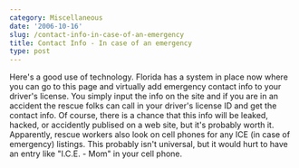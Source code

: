 ```yaml
---
category: Miscellaneous
date: '2006-10-16'
slug: /contact-info-in-case-of-an-emergency
title: Contact Info - In case of an emergency
type: post
---
```



Here's a good use of technology. Florida has a system in place now
where you can go to this page and virtually add emergency contact
info to your driver's license. You simply input the info on the
site and if you are in an accident the rescue folks can call in
your driver's license ID and get the contact info. Of course, there
is a chance that this info will be leaked, hacked, or accidently
publised on a web site, but it's probably worth it. Apparently,
rescue workers also look on cell phones for any ICE (in case of
emergency) listings. This probably isn't universal, but it would
hurt to have an entry like "I.C.E. - Mom" in your cell phone.